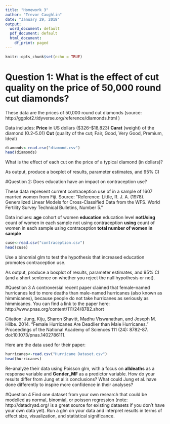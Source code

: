 ```yaml
---
title: "Homework 3"
author: "Trevor Caughlin"
date: "January 29, 2018"
output:
  word_document: default
  pdf_document: default
  html_document:
    df_print: paged
---
```


```r
knitr::opts_chunk$set(echo = TRUE)
```

# Question 1: What is the effect of cut quality on the price of 50,000 round cut diamonds?
These data are the prices of 50,000 round cut diamonds (source: http://ggplot2.tidyverse.org/reference/diamonds.html )

Data includes:
**Price** in US dollars (\$326--\$18,823)
**Carat** (weight) of the diamond (0.2--5.01)
**Cut** (quality of the cut; Fair, Good, Very Good, Premium, Ideal)


```r
diamonds<-read.csv("diamond.csv")
head(diamonds)
```

What is the effect of each cut on the price of a typical diamond (in dollars)?

As output, produce a boxplot of results, parameter estimates, and 95% CI

#Question 2: Does education have an impact on contraception use?

These data represent current contraception use of in a sample of 1607 married women from Fiji. Source: "Reference: Little, R. J. A. (1978). Generalized Linear Models for Cross-Classified Data from the WFS. World Fertility Survey Technical Bulletins, Number 5."

Data inclues: 
**age** cohort of women
**education** education level
**notUsing** count of women in each sample not using contraception
**using** count of women in each sample using contraception
**total number of women in sample**

```r
cuse<-read.csv("contraception.csv")
head(cuse)
```

Use a binomial glm to test the hypothesis that increased education promotes contraception use.

As output, produce a boxplot of results, parameter estimates, and 95% CI (and a short sentence on whether you reject the null hypothesis or not).


#Question 3
A controversial recent paper claimed that female-named hurricanes led to more deaths than male-named hurricanes (also known as himmicanes), because people do not take hurricanes as seriously as himmicanes. You can find a link to the paper here: http://www.pnas.org/content/111/24/8782.short

Citation: Jung, Kiju, Sharon Shavitt, Madhu Viswanathan, and Joseph M. Hilbe. 2014. "Female Hurricanes Are Deadlier than Male Hurricanes." Proceedings of the National Academy of Sciences 111 (24): 8782-87. doi:10.1073/pnas.1402786111.

Here are the data used for their paper:

```r
hurricanes<-read.csv("Hurricane Dataset.csv")
head(hurricanes)
```

Re-analyze their data using Poisson glm, with a focus on **alldeaths** as a response variable and **Gender_MF** as a predictor variable. How do your results differ from Jung et al.'s conclusions? What could Jung et al. have done differently to inspire more confidence in their analyses?

#Question 4
Find one dataset from your own research that could be modelled as normal, binomial, or poisson regression (note: http://datadryad.org/ is a great source for existing datasets if you don't have your own data yet). Run a glm on your data and interpret results in terms of effect size, visualization, and statistical significance.